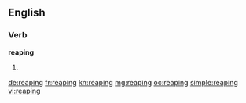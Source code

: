 ==English==

===Verb===
'''reaping'''

# {{present participle of|reap}}

[[de:reaping]]
[[fr:reaping]]
[[kn:reaping]]
[[mg:reaping]]
[[oc:reaping]]
[[simple:reaping]]
[[vi:reaping]]